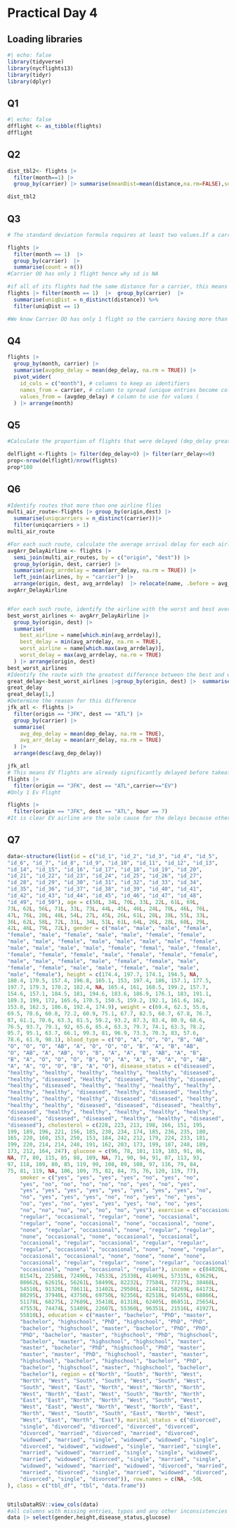 # Practical Day 4

## Loading libraries

```r
#| echo: false
library(tidyverse)
library(nycflights13)
library(tidyr)
library(dplyr)
```

## Q1

```r
#| echo: false
dfflight <- as_tibble(flights)
dfflight
```

## Q2

```r
dist_tbl2<- flights |> 
  filter(month==1) |> 
  group_by(carrier) |> summarise(meanDist=mean(distance,na.rm=FALSE),sdDist=sd(distance,na.rm = FALSE)) |> arrange(meanDist)

dist_tbl2

```

## Q3

```r
# The standard deviation formula requires at least two values.If a carrier has only one flight record, the standard deviation will be NA 

flights |> 
  filter(month == 1)  |> 
  group_by(carrier)  |> 
  summarise(count = n())  
#Carrier OO has only 1 flight hence why sd is NA

#if all of its flights had the same distance for a carrier, this means a standard deviation of 0 as there is no deviation in the distances
flights |> filter(month == 1)  |>  group_by(carrier)  |> 
  summarise(uniqDist = n_distinct(distance)) %>%
  filter(uniqDist == 1)

#We know Carrier OO has only 1 flight so the carriers having more than 1 flight, had the same distance for their respective flights
```

## Q4

```r
flights |> 
  group_by(month, carrier) |>  
  summarise(avgdep_delay = mean(dep_delay, na.rm = TRUE)) |> 
  pivot_wider(
    id_cols = c("month"), # columns to keep as identifiers
    names_from = carrier, # column to spread (unique entries become columns)
    values_from = (avgdep_delay) # column to use for values (
  ) |> arrange(month)
```

## Q5

```r
#Calculate the proportion of flights that were delayed (dep_delay greater than 0) but arrived on or before time (arr_delay less than or equal to 0).

delflight <-flights |> filter(dep_delay>0) |> filter(arr_delay<=0)
prop<-nrow(delflight)/nrow(flights)
prop*100
```

## Q6

```r

#Identify routes that more than one airline flies
multi_air_route<-flights |> group_by(origin,dest) |> 
  summarise(uniqcarriers = n_distinct(carrier))|> 
  filter(uniqcarriers > 1)
multi_air_route

#For each such route, calculate the average arrival delay for each airline (exclude NAs). Find the names of these airlines.
avgArr_DelayAirline <- flights |> 
  semi_join(multi_air_routes, by = c("origin", "dest")) |>  
  group_by(origin, dest, carrier) |> 
  summarise(avg_arrdelay = mean(arr_delay, na.rm = TRUE)) |>
  left_join(airlines, by = "carrier") |>  
  arrange(origin, dest, avg_arrdelay)  |> relocate(name, .before = avg_arrdelay)
avgArr_DelayAirline


#For each such route, identify the airline with the worst and best average arrival delay.
best_worst_airlines <- avgArr_DelayAirline |> 
  group_by(origin, dest) |> 
  summarise(
    best_airline = name[which.min(avg_arrdelay)],  
    best_delay = min(avg_arrdelay, na.rm = TRUE),
    worst_airline = name[which.max(avg_arrdelay)], 
    worst_delay = max(avg_arrdelay, na.rm = TRUE)
  ) |> arrange(origin, dest)
best_worst_airlines
#Identify the route with the greatest difference between the best and worst performing airlines
great_delay<-best_worst_airlines |>group_by(origin, dest) |>  summarise(delay_diff = worst_delay - best_delay) |> arrange(desc(delay_diff))
great_delay
great_delay[1,]
#Determine the reason for this difference
jfk_atl <- flights |> 
  filter(origin == "JFK", dest == "ATL") |> 
  group_by(carrier) |> 
  summarise(
    avg_dep_delay = mean(dep_delay, na.rm = TRUE), 
    avg_arr_delay = mean(arr_delay, na.rm = TRUE)
  ) |> 
  arrange(desc(avg_dep_delay))

jfk_atl
# This means EV flights are already significantly delayed before takeoff. The arrival delay follows naturally.
flights |> 
  filter(origin == "JFK", dest == "ATL",carrier=="EV")
#Only 1 Ev Flight

flights |> 
  filter(origin == "JFK", dest == "ATL", hour == 7)
#It is clear EV airline are the sole cause for the delays because other carriers had no where near the delay time for the same route leaving at the same time.
```

## Q7
```r
data<-structure(list(id = c("id_1", "id_2", "id_3", "id_4", "id_5", 
"id_6", "id_7", "id_8", "id_9", "id_10", "id_11", "id_12", "id_13", 
"id_14", "id_15", "id_16", "id_17", "id_18", "id_19", "id_20", 
"id_21", "id_22", "id_23", "id_24", "id_25", "id_26", "id_27", 
"id_28", "id_29", "id_30", "id_31", "id_32", "id_33", "id_34", 
"id_35", "id_36", "id_37", "id_38", "id_39", "id_40", "id_41", 
"id_42", "id_43", "id_44", "id_45", "id_46", "id_47", "id_48", 
"id_49", "id_50"), age = c(50L, 34L, 70L, 33L, 22L, 61L, 69L, 
73L, 62L, 56L, 71L, 33L, 73L, 44L, 45L, 46L, 24L, 70L, 46L, 76L, 
47L, 76L, 28L, 48L, 54L, 27L, 45L, 26L, 61L, 28L, 38L, 55L, 33L, 
36L, 62L, 58L, 72L, 31L, 34L, 51L, 61L, 64L, 26L, 28L, 60L, 29L, 
42L, 46L, 79L, 72L), gender = c("male", "male", "male", "female", 
"female", "male", "female", "male", "male", "female", "female", 
"male", "male", "female", "male", "male", "male", "male", "female", 
"male", "male", "male", "male", "female", "femal", "male", "female", 
"female", "female", "female", "male", "female", "female", "female", 
"male", "male", "female", "male", "female", "female", "male", 
"female", "female", "male", "male", "female", "male", "male", 
"male", "female"), height = c(174.4, 197.7, 174.1, 194.5, NA, 
180.4, 170.5, 157.4, 196.8, 165.1, 153, 197.4, 186, 157.1, 177.5, 
197.7, 179.3, 170.2, 182.4, NA, 165.4, 161, 168.5, 199.2, 157.7, 
154.6, 157.1, 184.5, 181, 194.6, 183.6, 186.9, 176.1, 183, 191.1, 
189.3, 199, 172, 165.6, 170.5, 150.5, 159.2, 192.1, 161.6, 162, 
153.8, 162.3, 186.6, 192.4, 174.9), weight = c(69.4, 62.3, 55.6, 
69.5, 78.6, 60.8, 72.2, 60.9, 75.1, 67.7, 82.5, 68.7, 67.8, 76.7, 
87, 61.1, 70.6, 63.3, 81.5, 59.2, 93.2, 87.3, 83.4, 80.9, 68.6, 
76.5, 93.7, 79.1, 92, 65.6, 85.4, 63.3, 79.7, 74.1, 63.3, 78.2, 
95.7, 95.1, 63.7, 66.1, 99.3, 81, 96.9, 73.3, 70.3, 83, 57.6, 
78.6, 61.9, 98.1), blood_type = c("O", "A", "O", "O", "B", "AB", 
"O", "O", "O", "AB", "A", "O", "O", "O", "B", "A", "B", "AB", 
"O", "AB", "A", "AB", "O", "B", "A", "A", "B", "AB", "A", "B", 
"B", "A", "O", "O", "O", "B", "O", "A", "A", "B", "A", "O", "AB", 
"A", "A", "O", "O", "B", "A", "O"), disease_status = c("diseased", 
"healthy", "healthy", "healthy", "healthy", "healthy", "diseased", 
"healthy", "diseased", "Healthy", "diseased", "healthy", "diseased", 
"healthy", "diseased", "healthy", "healthy", "healthy", "healthy", 
"healthy", "healthy", "diseased", "healthy", "diseased", "healthy", 
"healthy", "healthy", "healthy", "diseased", "diseased", "healthy", 
"healthy", "healthy", "diseased", "diseased", "diseased", "healthy", 
"diseased", "healthy", "healthy", "healthy", "healthy", "healthy", 
"diseased", "diseased", "diseased", "healthy", "healthy", "diseased", 
"diseased"), cholesterol = c(228, 223, 213, 198, 166, 151, 195, 
199, 189, 196, 221, 156, 185, 230, 234, 174, 185, 236, 235, 180, 
165, 220, 160, 153, 250, 153, 184, 242, 212, 179, 224, 233, 181, 
199, 220, 214, 214, 248, 191, 162, 203, 173, 199, 187, 248, 189, 
173, 212, 164, 247), glucose = c(96, 78, 101, 119, 103, 91, 86, 
NA, 77, 80, 115, 85, 88, 109, NA, 71, 90, 94, 91, 87, 113, 93, 
97, 118, 109, 80, 85, 119, 99, 108, 89, 108, 97, 116, 79, 84, 
75, 81, 119, NA, 106, 109, 75, 82, 84, 75, 76, 120, 119, 77), 
    smoker = c("yes", "yes", "yes", "yes", "no", "yes", "no", 
    "yes", "no", "no", "no", "no", "no", "yes", "no", "yes", 
    "yes", "yes", "yes", "yes", "yes", "yes", "yes", "yes", "no", 
    "no", "yes", "yes", "yes", "no", "no", "yes", "no", "yes", 
    "no", "yes", "no", "yes", "yes", "yes", "no", "no", "yes", 
    "no", "no", "no", "no", "no", "no", "yes"), exercise = c("occasional", 
    "regular", "occasional", "regular", "none", "occasional", 
    "regular", "none", "occasional", "none", "occasional", "none", 
    "none", "regular", "occasional", "none", "regular", "regular", 
    "none", "occasional", "none", "occasional", "occasional", 
    "occasional", "regular", "occasional", "regular", "regular", 
    "regular", "occasional", "occasional", "none", "none", "regular", 
    "occasional", "occasional", "none", "none", "none", "none", 
    "occasional", "regular", "regular", "none", "regular", "occasional", 
    "occasional", "none", "occasional", "regular"), income = c(84820L, 
    81547L, 22588L, 72490L, 74533L, 25338L, 41469L, 57315L, 63629L, 
    88662L, 62615L, 56261L, 58499L, 82232L, 77584L, 77275L, 38468L, 
    54510L, 91326L, 78611L, 31402L, 29586L, 21441L, 58269L, 84173L, 
    88295L, 37940L, 43750L, 69750L, 92356L, 82518L, 91455L, 68866L, 
    51178L, 68275L, 27689L, 35418L, 81318L, 62405L, 86851L, 25654L, 
    47553L, 74474L, 51409L, 22607L, 55360L, 96351L, 21516L, 41927L, 
    55810L), education = c("master", "bachelor", "PhD", "master", 
    "bachelor", "highschool", "PhD", "highschool", "PhD", "PhD", 
    "bachelor", "highschool", "master", "bachelor", "PhD", "PhD", 
    "PhD", "bachelor", "master", "highschool", "PhD", "highschool", 
    "bachelor", "master", "highschool", "highschool", "master", 
    "master", "bachelor", "PhD", "highschool", "PhD", "master", 
    "master", "master", "PhD", "highschool", "master", "master", 
    "highschool", "bachelor", "highschool", "bachelor", "PhD", 
    "bachelor", "highschool", "master", "highschool", "bachelor", 
    "bachelor"), region = c("North", "South", "North", "West", 
    "North", "West", "South", "South", "West", "South", "West", 
    "South", "West", "East", "North", "West", "North", "North", 
    "West", "North", "East", "West", "South", "North", "North", 
    "East", "East", "North", "North", "West", "South", "West", 
    "West", "East", "West", "North", "West", "North", "East", 
    "North", "West", "South", "South", "East", "North", "West", 
    "West", "East", "North", "East"), marital_status = c("divorced", 
    "single", "divorced", "divorced", "divorced", "divorced", 
    "divorced", "married", "divorced", "married", "divorced", 
    "widowed", "married", "single", "widowed", "widowed", "single", 
    "divorced", "widowed", "widowed", "single", "married", "single", 
    "married", "widowed", "married", "single", "single", "widowed", 
    "married", "widowed", "divorced", "single", "married", "single", 
    "widowed", "widowed", "married", "widowed", "divorced", "married", 
    "married", "divorced", "single", "married", "widowed", "divorced", 
    "divorced", "single", "divorced")), row.names = c(NA, -50L
), class = c("tbl_df", "tbl", "data.frame"))


UtilsDataRSV::view_cols(data)
#all columns with missing entries, typos and any other inconsistencies in the dataset below
data |> select(gender,height,disease_status,glucose)


```

